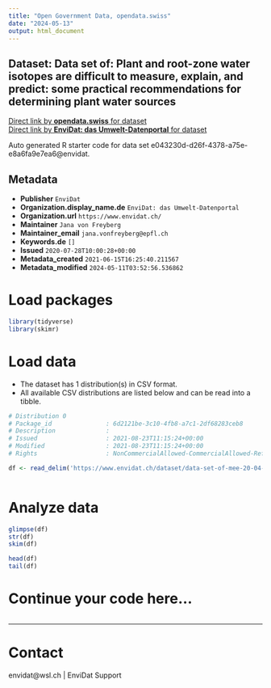 ```yaml
---
title: "Open Government Data, opendata.swiss"
date: "2024-05-13"
output: html_document
---
```


## Dataset: Data set of: Plant and root-zone water isotopes are difficult to measure, explain, and predict: some practical recommendations for determining plant water sources



[Direct link by **opendata.swiss** for dataset](https://opendata.swiss/de/dataset/data-set-of-plant-and-root-zone-water-isotopes-are-difficult-to-measure-explain-and-predict-som)<br>
[Direct link by **EnviDat: das Umwelt-Datenportal** for dataset](https://www.envidat.ch/#/metadata/data-set-of-mee-20-04-264)

Auto generated R starter code for data set e043230d-d26f-4378-a75e-e8a6fa9e7ea6@envidat.

## Metadata

- **Publisher** `EnviDat`
- **Organization.display_name.de** `EnviDat: das Umwelt-Datenportal`
- **Organization.url** `https://www.envidat.ch/`
- **Maintainer** `Jana von Freyberg`
- **Maintainer_email** `jana.vonfreyberg@epfl.ch`
- **Keywords.de** `[]`
- **Issued** `2020-07-28T10:00:28+00:00`
- **Metadata_created** `2021-06-15T16:25:40.211567`
- **Metadata_modified** `2024-05-11T03:52:56.536862`


# Load packages

```r

library(tidyverse)
library(skimr)

```

# Load data

-   The dataset has 1 distribution(s) in CSV format.
-   All available CSV distributions are listed below and can be read into a tibble.

```r

# Distribution 0
# Package_id               : 6d2121be-3c10-4fb8-a7c1-2df68283ceb8
# Description              : 
# Issued                   : 2021-08-23T11:15:24+00:00
# Modified                 : 2021-08-23T11:15:24+00:00
# Rights                   : NonCommercialAllowed-CommercialAllowed-ReferenceRequired

df <- read_delim('https://www.envidat.ch/dataset/data-set-of-mee-20-04-264/resource/30659165-421b-49fb-baf3-1a20505c8554')



```

# Analyze data

```r

glimpse(df)
str(df)
skim(df)

head(df)
tail(df)

```

# Continue your code here...

```r

```

------------------------------------------------------------------------

# Contact

envidat@wsl.ch | EnviDat Support
